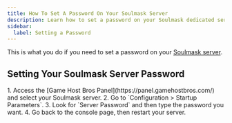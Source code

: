 ```yaml
---
title: How To Set A Password On Your Soulmask Server
description: Learn how to set a password on your Soulmask dedicated server.
sidebar:
  label: Setting a Password
---
```


This is what you do if you need to set a password on your [Soulmask server](https://www.gamehostbros.com/soulmask-server-hosting/).

## Setting Your Soulmask Server Password

<Steps>
1. Access the [Game Host Bros Panel](https://panel.gamehostbros.com/) and select your Soulmask server.
2. Go to `Configuration > Startup Parameters`.
3. Look for `Server Password` and then type the password you want.
4. Go back to the console page, then restart your server.
</Steps>